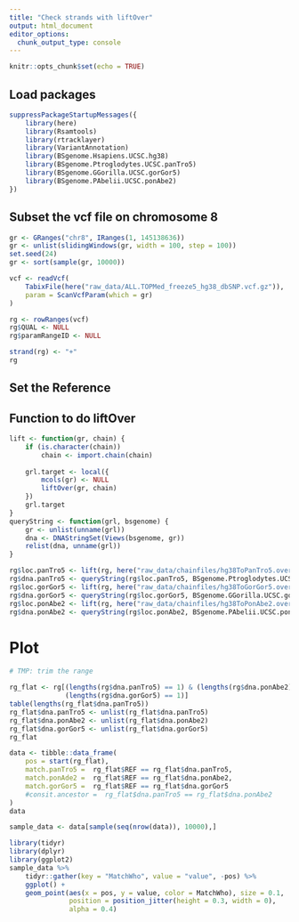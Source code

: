 ```yaml
---
title: "Check strands with liftOver"
output: html_document
editor_options: 
  chunk_output_type: console
---
```


```r
knitr::opts_chunk$set(echo = TRUE)
```

## Load packages

```r
suppressPackageStartupMessages({
    library(here)
    library(Rsamtools)
    library(rtracklayer)
    library(VariantAnnotation)
    library(BSgenome.Hsapiens.UCSC.hg38)
    library(BSgenome.Ptroglodytes.UCSC.panTro5)
    library(BSgenome.GGorilla.UCSC.gorGor5)
    library(BSgenome.PAbelii.UCSC.ponAbe2)
})
```

## Subset the vcf file on chromosome 8

```r
gr <- GRanges("chr8", IRanges(1, 145138636))
gr <- unlist(slidingWindows(gr, width = 100, step = 100))
set.seed(24)
gr <- sort(sample(gr, 10000))

vcf <- readVcf(
    TabixFile(here("raw_data/ALL.TOPMed_freeze5_hg38_dbSNP.vcf.gz")),
    param = ScanVcfParam(which = gr)
)

rg <- rowRanges(vcf)
rg$QUAL <- NULL
rg$paramRangeID <- NULL

strand(rg) <- "+"
rg
```

## Set the Reference


## Function to do liftOver

```r
lift <- function(gr, chain) {
    if (is.character(chain))
        chain <- import.chain(chain)
    
    grl.target <- local({
        mcols(gr) <- NULL
        liftOver(gr, chain)
    })
    grl.target
}
queryString <- function(grl, bsgenome) {
    gr <- unlist(unname(grl))
    dna <- DNAStringSet(Views(bsgenome, gr))
    relist(dna, unname(grl))
}
```


```r
rg$loc.panTro5 <- lift(rg, here("raw_data/chainfiles/hg38ToPanTro5.over.chain"))
rg$dna.panTro5 <- queryString(rg$loc.panTro5, BSgenome.Ptroglodytes.UCSC.panTro5)
rg$loc.gorGor5 <- lift(rg, here("raw_data/chainfiles/hg38ToGorGor5.over.chain"))
rg$dna.gorGor5 <- queryString(rg$loc.gorGor5, BSgenome.GGorilla.UCSC.gorGor5)
rg$loc.ponAbe2 <- lift(rg, here("raw_data/chainfiles/hg38ToPonAbe2.over.chain"))
rg$dna.ponAbe2 <- queryString(rg$loc.ponAbe2, BSgenome.PAbelii.UCSC.ponAbe2)
```

# Plot

```r
# TMP: trim the range

rg_flat <- rg[(lengths(rg$dna.panTro5) == 1) & (lengths(rg$dna.ponAbe2) == 1) &
              (lengths(rg$dna.gorGor5) == 1)]
table(lengths(rg_flat$dna.panTro5))
rg_flat$dna.panTro5 <- unlist(rg_flat$dna.panTro5)
rg_flat$dna.ponAbe2 <- unlist(rg_flat$dna.ponAbe2)
rg_flat$dna.gorGor5 <- unlist(rg_flat$dna.gorGor5)
rg_flat

data <- tibble::data_frame(
    pos = start(rg_flat),
    match.panTro5 =  rg_flat$REF == rg_flat$dna.panTro5,
    match.ponAde2 =  rg_flat$REF == rg_flat$dna.ponAbe2,
    match.gorGor5 =  rg_flat$REF == rg_flat$dna.gorGor5
    #consit.ancestor =  rg_flat$dna.panTro5 == rg_flat$dna.ponAbe2
)
data

sample_data <- data[sample(seq(nrow(data)), 10000),]

library(tidyr)
library(dplyr)
library(ggplot2)
sample_data %>%
    tidyr::gather(key = "MatchWho", value = "value", -pos) %>%
    ggplot() +
    geom_point(aes(x = pos, y = value, color = MatchWho), size = 0.1,
               position = position_jitter(height = 0.3, width = 0),
               alpha = 0.4)
```






